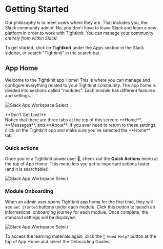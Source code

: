 
# Getting Started

Our philosophy is to meet users where they are. That includes you, the Slack community admin! No, you don't have to leave Slack and learn a new platform in order to work with Tightknit. You can manage your community _entirely from within Slack_!

To get started, click on **Tightknit** under the Apps section in the Slack sidebar, or search "Tightknit" in the search bar.

## App Home

Welcome to the Tightknit app Home! This is where you can manage and configure everything related to your Tightknit community. The app home is divided into sections called "modules". Each module has different features and settings.

![Slack App Workspace Select](/slack-administration/getting-started/app-home.png)

<Callout type="info" emoji="😵‍💫">
  **Don't Get Lost!** <br />
  Notice that there are three tabs at the top of this screen: **Home**, **Messages**,
  and **About**. If you ever need to return to these settings, click on the Tightknit
  app and make sure you've selected the **Home** tab.
</Callout>

### Quick actions

Once you're a Tightknit power user 💪, check out the **Quick Actions** menu at the top of App Home. This menu lets you get to important actions faster (and it is searchable)!

![Slack App Workspace Select](/slack-administration/getting-started/quick-actions.png)

### Module Onboarding

When an admin user opens Tightknit app home for the first time, they will see `Get Started` buttons under each module. Click this button to launch an informational onboarding journey for each module. Once complete, the standard settings will be displayed.

![Slack App Workspace Select](/slack-administration/getting-started/get-started-module-button.png)

To access the learning materials again, click the `🛟 Need Help?` button at the top of App Home and select the Onboarding Guides.
